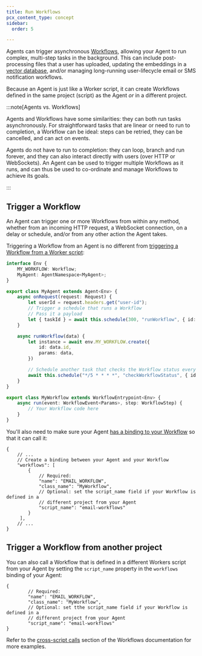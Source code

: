 ```yaml
---
title: Run Workflows
pcx_content_type: concept
sidebar:
  order: 5

---
```



Agents can trigger asynchronous [Workflows](/workflows/), allowing your Agent to run complex, multi-step tasks in the background. This can include post-processing files that a user has uploaded, updating the embeddings in a [vector database](/vectorize/), and/or managing long-running user-lifecycle email or SMS notification workflows.

Because an Agent is just like a Worker script, it can create Workflows defined in the same project (script) as the Agent _or_ in a different project.

:::note[Agents vs. Workflows]

Agents and Workflows have some similarities: they can both run tasks asynchronously. For straightforward tasks that are linear or need to run to completion, a Workflow can be ideal: steps can be retried, they can be cancelled, and can act on events.

Agents do not have to run to completion: they can loop, branch and run forever, and they can also interact directly with users (over HTTP or WebSockets). An Agent can be used to trigger multiple Workflows as it runs, and can thus be used to co-ordinate and manage Workflows to achieve its goals.

:::

## Trigger a Workflow

An Agent can trigger one or more Workflows from within any method, whether from an incoming HTTP request, a WebSocket connection, on a delay or schedule, and/or from any other action the Agent takes.

Triggering a Workflow from an Agent is no different from [triggering a Workflow from a Worker script](/workflows/build/trigger-workflows/):

<TypeScriptExample>

```ts
interface Env {
	MY_WORKFLOW: Workflow;
	MyAgent: AgentNamespace<MyAgent>;
}

export class MyAgent extends Agent<Env> {
	async onRequest(request: Request) {
		let userId = request.headers.get("user-id");
		// Trigger a schedule that runs a Workflow
		// Pass it a payload
		let { taskId } = await this.schedule(300, "runWorkflow", { id: userId, flight: "DL264", date: "2025-02-23" });
	}

	async runWorkflow(data) {
		let instance = await env.MY_WORKFLOW.create({
			id: data.id,
			params: data,
		})

		// Schedule another task that checks the Workflow status every 5 minutes...
		await this.schedule("*/5 * * * *", "checkWorkflowStatus", { id: instance.id });
	}
}

export class MyWorkflow extends WorkflowEntrypoint<Env> {
	async run(event: WorkflowEvent<Params>, step: WorkflowStep) {
		// Your Workflow code here
	}
}
```

</TypeScriptExample>

You'll also need to make sure your Agent [has a binding to your Workflow](/workflows/build/trigger-workflows/#workers-api-bindings) so that it can call it:

<WranglerConfig>

```jsonc
{
	// ...
	// Create a binding between your Agent and your Workflow
	"workflows": [
		{
			// Required:
			"name": "EMAIL_WORKFLOW",
			"class_name": "MyWorkflow",
			// Optional: set the script_name field if your Workflow is defined in a
			// different project from your Agent
			"script_name": "email-workflows"
		}
	 ],
	// ...
}
```

</WranglerConfig>

## Trigger a Workflow from another project

You can also call a Workflow that is defined in a different Workers script from your Agent by setting the `script_name` property in the `workflows` binding of your Agent:

<WranglerConfig>

```jsonc
{
		// Required:
		"name": "EMAIL_WORKFLOW",
		"class_name": "MyWorkflow",
		// Optional: set tthe script_name field if your Workflow is defined in a
		// different project from your Agent
		"script_name": "email-workflows"
}
```

</WranglerConfig>

Refer to the [cross-script calls](/workflows/build/workers-api/#cross-script-calls) section of the Workflows documentation for more examples.
